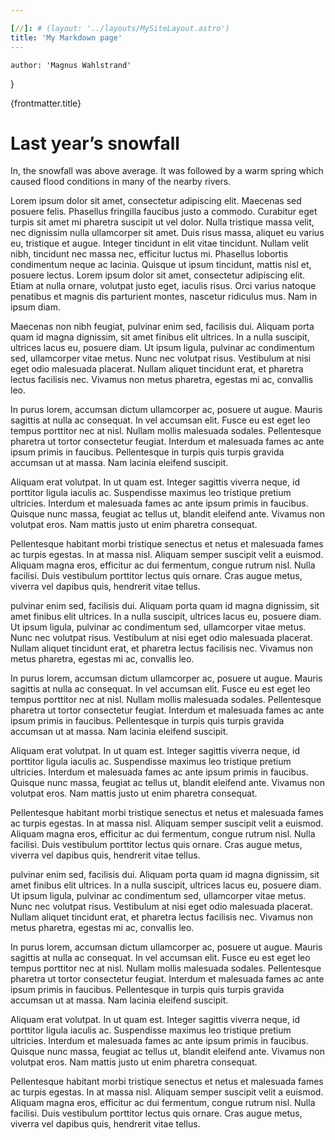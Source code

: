 ```yaml
---

[//]: # (layout: '../layouts/MySiteLayout.astro')
title: 'My Markdown page'
---
```


    author: 'Magnus Wahlstrand'
}



{frontmatter.title}


# Last year’s snowfall

In, the snowfall was above average.
It was followed by a warm spring which caused
flood conditions in many of the nearby rivers.

<Header2/>

Lorem ipsum dolor sit amet, consectetur adipiscing elit. Maecenas sed posuere felis. Phasellus fringilla faucibus justo a commodo. Curabitur eget turpis sit amet mi pharetra suscipit ut vel dolor. Nulla tristique massa velit, nec dignissim nulla ullamcorper sit amet. Duis risus massa, aliquet eu varius eu, tristique et augue. Integer tincidunt in elit vitae tincidunt. Nullam velit nibh, tincidunt nec massa nec, efficitur luctus mi. Phasellus lobortis condimentum neque ac lacinia. Quisque ut ipsum tincidunt, mattis nisl et, posuere lectus. Lorem ipsum dolor sit amet, consectetur adipiscing elit. Etiam at nulla ornare, volutpat justo eget, iaculis risus. Orci varius natoque penatibus et magnis dis parturient montes, nascetur ridiculus mus. Nam in ipsum diam.

Maecenas non nibh feugiat, pulvinar enim sed, facilisis dui. Aliquam porta quam id magna dignissim, sit amet finibus elit ultrices. In a nulla suscipit, ultrices lacus eu, posuere diam. Ut ipsum ligula, pulvinar ac condimentum sed, ullamcorper vitae metus. Nunc nec volutpat risus. Vestibulum at nisi eget odio malesuada placerat. Nullam aliquet tincidunt erat, et pharetra lectus facilisis nec. Vivamus non metus pharetra, egestas mi ac, convallis leo.

In purus lorem, accumsan dictum ullamcorper ac, posuere ut augue. Mauris sagittis at nulla ac consequat. In vel accumsan elit. Fusce eu est eget leo tempus porttitor nec at nisl. Nullam mollis malesuada sodales. Pellentesque pharetra ut tortor consectetur feugiat. Interdum et malesuada fames ac ante ipsum primis in faucibus. Pellentesque in turpis quis turpis gravida accumsan ut at massa. Nam lacinia eleifend suscipit.

Aliquam erat volutpat. In ut quam est. Integer sagittis viverra neque, id porttitor ligula iaculis ac. Suspendisse maximus leo tristique pretium ultricies. Interdum et malesuada fames ac ante ipsum primis in faucibus. Quisque nunc massa, feugiat ac tellus ut, blandit eleifend ante. Vivamus non volutpat eros. Nam mattis justo ut enim pharetra consequat.

Pellentesque habitant morbi tristique senectus et netus et malesuada fames ac turpis egestas. In at massa nisl. Aliquam semper suscipit velit a euismod. Aliquam magna eros, efficitur ac dui fermentum, congue rutrum nisl. Nulla facilisi. Duis vestibulum porttitor lectus quis ornare. Cras augue metus, viverra vel dapibus quis, hendrerit vitae tellus.

pulvinar enim sed, facilisis dui. Aliquam porta quam id magna dignissim, sit amet finibus elit ultrices. In a nulla suscipit, ultrices lacus eu, posuere diam. Ut ipsum ligula, pulvinar ac condimentum sed, ullamcorper vitae metus. Nunc nec volutpat risus. Vestibulum at nisi eget odio malesuada placerat. Nullam aliquet tincidunt erat, et pharetra lectus facilisis nec. Vivamus non metus pharetra, egestas mi ac, convallis leo.

In purus lorem, accumsan dictum ullamcorper ac, posuere ut augue. Mauris sagittis at nulla ac consequat. In vel accumsan elit. Fusce eu est eget leo tempus porttitor nec at nisl. Nullam mollis malesuada sodales. Pellentesque pharetra ut tortor consectetur feugiat. Interdum et malesuada fames ac ante ipsum primis in faucibus. Pellentesque in turpis quis turpis gravida accumsan ut at massa. Nam lacinia eleifend suscipit.

Aliquam erat volutpat. In ut quam est. Integer sagittis viverra neque, id porttitor ligula iaculis ac. Suspendisse maximus leo tristique pretium ultricies. Interdum et malesuada fames ac ante ipsum primis in faucibus. Quisque nunc massa, feugiat ac tellus ut, blandit eleifend ante. Vivamus non volutpat eros. Nam mattis justo ut enim pharetra consequat.

Pellentesque habitant morbi tristique senectus et netus et malesuada fames ac turpis egestas. In at massa nisl. Aliquam semper suscipit velit a euismod. Aliquam magna eros, efficitur ac dui fermentum, congue rutrum nisl. Nulla facilisi. Duis vestibulum porttitor lectus quis ornare. Cras augue metus, viverra vel dapibus quis, hendrerit vitae tellus.


pulvinar enim sed, facilisis dui. Aliquam porta quam id magna dignissim, sit amet finibus elit ultrices. In a nulla suscipit, ultrices lacus eu, posuere diam. Ut ipsum ligula, pulvinar ac condimentum sed, ullamcorper vitae metus. Nunc nec volutpat risus. Vestibulum at nisi eget odio malesuada placerat. Nullam aliquet tincidunt erat, et pharetra lectus facilisis nec. Vivamus non metus pharetra, egestas mi ac, convallis leo.

In purus lorem, accumsan dictum ullamcorper ac, posuere ut augue. Mauris sagittis at nulla ac consequat. In vel accumsan elit. Fusce eu est eget leo tempus porttitor nec at nisl. Nullam mollis malesuada sodales. Pellentesque pharetra ut tortor consectetur feugiat. Interdum et malesuada fames ac ante ipsum primis in faucibus. Pellentesque in turpis quis turpis gravida accumsan ut at massa. Nam lacinia eleifend suscipit.

Aliquam erat volutpat. In ut quam est. Integer sagittis viverra neque, id porttitor ligula iaculis ac. Suspendisse maximus leo tristique pretium ultricies. Interdum et malesuada fames ac ante ipsum primis in faucibus. Quisque nunc massa, feugiat ac tellus ut, blandit eleifend ante. Vivamus non volutpat eros. Nam mattis justo ut enim pharetra consequat.

Pellentesque habitant morbi tristique senectus et netus et malesuada fames ac turpis egestas. In at massa nisl. Aliquam semper suscipit velit a euismod. Aliquam magna eros, efficitur ac dui fermentum, congue rutrum nisl. Nulla facilisi. Duis vestibulum porttitor lectus quis ornare. Cras augue metus, viverra vel dapibus quis, hendrerit vitae tellus.
